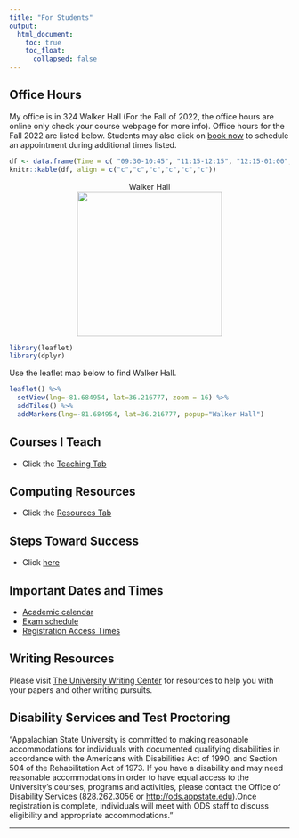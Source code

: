 ```yaml
---
title: "For Students"
output: 
  html_document:
    toc: true
    toc_float:
      collapsed: false
---
```


## Office Hours <i class="fa fa-clock-o"></i>

My office is in 324 Walker Hall (For the Fall of 2022, the office hours are online only check your course webpage for more info). Office hours for the Fall 2022 are listed below. Students may also click on [book now](https://hasthika.youcanbook.me/) to schedule an appointment during additional times listed.

```r

df <- data.frame(Time = c( "09:30-10:45", "11:15-12:15", "12:15-01:00","01:00-2:00","02:00-3:00"), Monday = c("Research", "Lunch", "Research", "Prep", "Prep"), Tuesday = c("STT 4830", "Online Office", "Lunch", "Research", "Office"),  Wednesday =  c("Research", "Research", "Lunch", "Office", "Office"), Thurdsay =  c("STT 4830", "Online Office", "Lunch", "Research", "Office"))
knitr::kable(df, align = c("c","c","c","c","c","c"))

```






<center>
<figure>
<figcaption> Walker Hall </figcaption>
<img src="./images/walkerhall.jpg" caption="Walker Hall" width = 260>
</figure>
</center>

```r
library(leaflet)
library(dplyr)
```

Use the leaflet map below to find Walker Hall. 

```r
leaflet() %>%
  setView(lng=-81.684954, lat=36.216777, zoom = 16) %>% 
  addTiles() %>%
  addMarkers(lng=-81.684954, lat=36.216777, popup="Walker Hall") 

```



## Courses I Teach

* Click the [Teaching Tab](teaching.html)

## Computing Resources

* Click the [Resources Tab](resources.html)

## Steps Toward Success

* Click [here](StepsTowardsSuccess.html)




## Important Dates and Times

- [Academic calendar](https://registrar.appstate.edu/calendars-schedules/academic-calendar) <i class="fa fa-calendar"></i>
- [Exam schedule](https://registrar.appstate.edu/calendars-schedules/exam-schedule-0)
- [Registration Access Times](https://registrar.appstate.edu/students/registration-classes/early-registration-access)

## Writing Resources

Please visit [The University Writing Center](http://writingcenter.appstate.edu/) for resources to help you with your papers and other writing pursuits.



## Disability Services and Test Proctoring 


"Appalachian State University is committed to making reasonable accommodations for individuals with documented qualifying disabilities in accordance with the Americans with Disabilities Act of 1990, and Section 504 of the Rehabilitation Act of 1973. If you have a disability and may need reasonable accommodations in order to have equal access to the University's courses, programs and activities, please contact the Office of Disability Services (828.262.3056 or <http://ods.appstate.edu>).Once registration is complete, individuals will meet with ODS staff to discuss eligibility and appropriate accommodations."



* * *